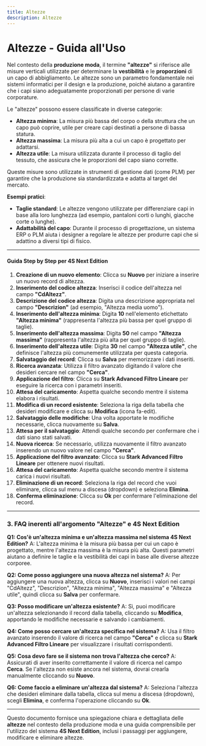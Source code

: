 ```yaml
---
title: Altezze
description: Altezze
---
```


# Altezze - Guida all'Uso

Nel contesto della **produzione moda**, il termine **"altezze"** si riferisce alle misure verticali utilizzate per determinare la **vestibilità** e le **proporzioni** di un capo di abbigliamento. Le altezze sono un parametro fondamentale nei sistemi informatici per il design e la produzione, poiché aiutano a garantire che i capi siano adeguatamente proporzionati per persone di varie corporature.

Le "altezze" possono essere classificate in diverse categorie:

* **Altezza minima**: La misura più bassa del corpo o della struttura che un capo può coprire, utile per creare capi destinati a persone di bassa statura.
* **Altezza massima**: La misura più alta a cui un capo è progettato per adattarsi.
* **Altezza utile**: La misura utilizzata durante il processo di taglio del tessuto, che assicura che le proporzioni del capo siano corrette.

Queste misure sono utilizzate in strumenti di gestione dati (come PLM) per garantire che la produzione sia standardizzata e adatta al target del mercato.

**Esempi pratici**:

* **Taglie standard**: Le altezze vengono utilizzate per differenziare capi in base alla loro lunghezza (ad esempio, pantaloni corti o lunghi, giacche corte o lunghe).
* **Adattabilità del capo**: Durante il processo di progettazione, un sistema ERP o PLM aiuta i designer a regolare le altezze per produrre capi che si adattino a diversi tipi di fisico.

***

#### Guida Step by Step per 4S Next Edition

1. **Creazione di un nuovo elemento**: Clicca su **Nuovo** per iniziare a inserire un nuovo record di altezza.
2. **Inserimento del codice altezza**: Inserisci il codice dell'altezza nel campo **"CdAltezz"**.
3. **Descrizione del codice altezza**: Digita una descrizione appropriata nel campo **"Descrizion"** (ad esempio, "Altezza media uomo").
4. **Inserimento dell'altezza minima**: Digita **10** nell'elemento etichettato **"Altezza minima"** (rappresenta l'altezza più bassa per quel gruppo di taglie).
5. **Inserimento dell'altezza massima**: Digita **50** nel campo **"Altezza massima"** (rappresenta l'altezza più alta per quel gruppo di taglie).
6. **Inserimento dell'altezza utile**: Digita **30** nel campo **"Altezza utile"**, che definisce l'altezza più comunemente utilizzata per questa categoria.
7. **Salvataggio del record**: Clicca su **Salva** per memorizzare i dati inseriti.
8. **Ricerca avanzata**: Utilizza il filtro avanzato digitando il valore che desideri cercare nel campo **"Cerca"**.
9. **Applicazione del filtro**: Clicca su **Stark Advanced Filtro Lineare** per eseguire la ricerca con i parametri inseriti.
10. **Attesa del caricamento**: Aspetta qualche secondo mentre il sistema elabora i risultati.
11. **Modifica di un record esistente**: Seleziona la riga della tabella che desideri modificare e clicca su **Modifica** (icona fa-edit).
12. **Salvataggio delle modifiche**: Una volta apportate le modifiche necessarie, clicca nuovamente su **Salva**.
13. **Attesa per il salvataggio**: Attendi qualche secondo per confermare che i dati siano stati salvati.
14. **Nuova ricerca**: Se necessario, utilizza nuovamente il filtro avanzato inserendo un nuovo valore nel campo **"Cerca"**.
15. **Applicazione del filtro avanzato**: Clicca su **Stark Advanced Filtro Lineare** per ottenere nuovi risultati.
16. **Attesa del caricamento**: Aspetta qualche secondo mentre il sistema carica i nuovi risultati.
17. **Eliminazione di un record**: Seleziona la riga del record che vuoi eliminare, clicca sul menu a discesa (dropdown) e seleziona **Elimina**.
18. **Conferma eliminazione**: Clicca su **Ok** per confermare l'eliminazione del record.

***

### 3. FAQ inerenti all'argomento "Altezze" e 4S Next Edition

**Q1: Cos'è un'altezza minima e un'altezza massima nel sistema 4S Next Edition?**
A: L'altezza minima è la misura più bassa per cui un capo è progettato, mentre l'altezza massima è la misura più alta. Questi parametri aiutano a definire le taglie e la vestibilità dei capi in base alle diverse altezze corporee.

**Q2: Come posso aggiungere una nuova altezza nel sistema?**
A: Per aggiungere una nuova altezza, clicca su **Nuovo**, inserisci i valori nei campi "CdAltezz", "Descrizion", "Altezza minima", "Altezza massima" e "Altezza utile", quindi clicca su **Salva** per confermare.

**Q3: Posso modificare un'altezza esistente?**
A: Sì, puoi modificare un'altezza selezionando il record dalla tabella, cliccando su **Modifica**, apportando le modifiche necessarie e salvando i cambiamenti.

**Q4: Come posso cercare un'altezza specifica nel sistema?**
A: Usa il filtro avanzato inserendo il valore di ricerca nel campo **"Cerca"** e clicca su **Stark Advanced Filtro Lineare** per visualizzare i risultati corrispondenti.

**Q5: Cosa devo fare se il sistema non trova l'altezza che cerco?**
A: Assicurati di aver inserito correttamente il valore di ricerca nel campo **Cerca**. Se l'altezza non esiste ancora nel sistema, dovrai crearla manualmente cliccando su **Nuovo**.

**Q6: Come faccio a eliminare un'altezza dal sistema?**
A: Seleziona l'altezza che desideri eliminare dalla tabella, clicca sul menu a discesa (dropdown), scegli **Elimina**, e conferma l'operazione cliccando su **Ok**.

***

Questo documento fornisce una spiegazione chiara e dettagliata delle **altezze** nel contesto della produzione moda e una guida comprensibile per l'utilizzo del sistema **4S Next Edition**, inclusi i passaggi per aggiungere, modificare e eliminare altezze.